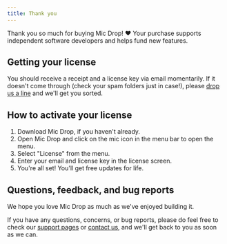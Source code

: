 ```yaml
---
title: Thank you
---
```



<Panel>

Thank you so much for buying Mic Drop! ❤️ Your purchase supports independent software developers and helps fund new features.

## Getting your license

You should receive a receipt and a license key via email momentarily. If it doesn't come through (check your spam folders just in case!), please [drop us a line](mailto:micdrop@octopusthink.com) and we'll get you sorted.

## How to activate your license

1. <DownloadLink>Download Mic Drop</DownloadLink>, if you haven't already.
2. Open Mic Drop and click on the mic icon in the menu bar to open the menu.
3. Select "License" from the menu.
4. Enter your email and license key in the license screen.
5. You're all set! You'll get free updates for life.

## Questions, feedback, and bug reports

We hope you love Mic Drop as much as we've enjoyed building it.

If you have any questions, concerns, or bug reports, please do feel free to check our [support pages](/help) or [contact us](mailto:micdrop@octopusthink.com), and we'll get back to you as soon as we can.

</Panel>
